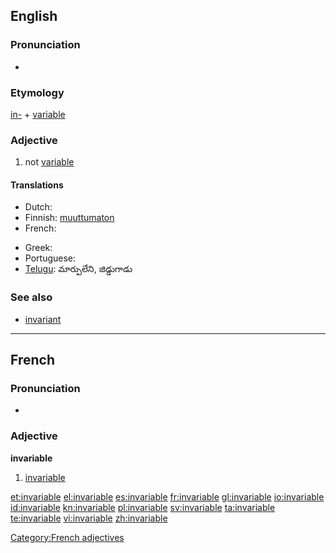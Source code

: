 ==English==

===Pronunciation===
* {{audio|en-us-invariable.ogg|Audio (US)}}

===Etymology===
[[in-]] + [[variable]]

===Adjective===
{{en-adj}}

# not [[variable]]

====Translations====
{{trans-top|not variable}}
* Dutch: {{t-|nl|veranderlijk}}
* Finnish: [[muuttumaton]]
* French: {{t+|fr|invariable}}
{{trans-mid}}
* Greek: {{t+|el|άκλιτο}}
* Portuguese: {{t+|pt|invariável}}
* [[Telugu]]: మార్పులేని, జిడ్డుగాడు
{{trans-bottom}}

===See also===
* [[invariant]]<!-- or is it a synonym? -->

----

==French==

===Pronunciation===
* {{audio|Fr-invariable.ogg|Audio}}

===Adjective===
'''invariable'''

# [[#English|invariable]]

[[Category:French adjectives]]

[[et:invariable]]
[[el:invariable]]
[[es:invariable]]
[[fr:invariable]]
[[gl:invariable]]
[[io:invariable]]
[[id:invariable]]
[[kn:invariable]]
[[pl:invariable]]
[[sv:invariable]]
[[ta:invariable]]
[[te:invariable]]
[[vi:invariable]]
[[zh:invariable]]